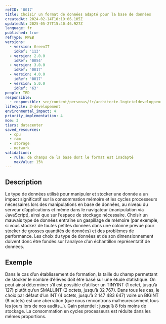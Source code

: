 ```yaml
---
refID: '0017'
title: Choisir un format de données adapté pour la base de données
createdAt: 2024-02-14T10:19:06.105Z
updatedAt: 2025-05-27T15:40:46.927Z
language: fr
published: true
refType: RWEB
versions:
  - version: GreenIT
    idRef: '113'
  - version: 2.0.0
    idRef: '0054'
  - version: 3.0.0
    idRef: '0017'
  - version: 4.0.0
    idRef: '0017'
  - version: 5.0.0
    idRef: '63'
people: TBD
responsible:
  - responsible: src/content/personas/fr/architecte-logicieldeveloppeur.mdx
lifecycle: 3-developement
environmental_impact: 4
priority_implementation: 4
moe: 3
tiers: datacenter
saved_resources:
  - cpu
  - ram
  - storage
  - network
validations:
  - rule: de champs de la base dont le format est inadapté
    maxValue: 15%
---
```


## Description

Le type de données utilisé pour manipuler et stocker une donnée a un impact significatif sur la consommation mémoire et les cycles processeurs nécessaires lors des manipulations en base de données, au niveau du serveur d’applications et même dans le navigateur (manipulation via JavaScript), ainsi que sur l’espace de stockage nécessaire. Choisir un mauvais type de données entraîne un gaspillage de mémoire (par exemple, si vous stockez de toutes petites données dans une colonne prévue pour stocker de grosses quantités de données) et des problèmes de performance. Les choix du type de données et de son dimensionnement doivent donc être fondés sur l’analyse d’un échantillon représentatif de données.

## Exemple

Dans le cas d’un établissement de formation, la taille du champ permettant de stocker le nombre d’élèves doit être basé sur une étude statistique. On peut ainsi déterminer s’il est possible d’utiliser un TINYINT (1 octet, jusqu’à 127) plutôt qu’un SMALLINT (2 octets, jusqu’à 32 767). Dans tous les cas, le choix par défaut d’un INT (4 octets, jusqu’à 2 147 483 647) voire un BIGINT (8 octets) est une aberration (que nous rencontrons malheureusement tous les jours lors de nos audits…).
Gain potentiel : jusqu’à 8 fois moins de stockage. La consommation en cycles processeurs est réduite dans les mêmes proportions.
